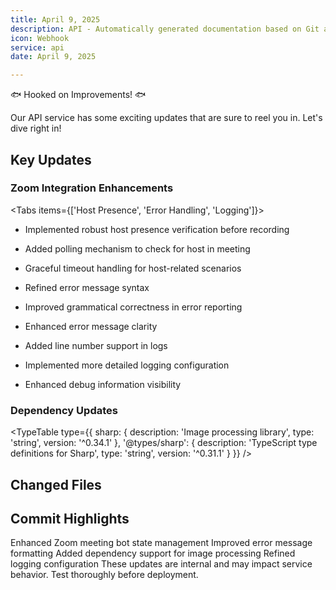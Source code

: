 ```yaml
---
title: April 9, 2025
description: API - Automatically generated documentation based on Git activity.
icon: Webhook
service: api
date: April 9, 2025

---
```


🐟 Hooked on Improvements! 🐟

<Callout type="info">
  Our API service has some exciting updates that are sure to reel you in. Let's dive right in!
</Callout>

## Key Updates

### Zoom Integration Enhancements

<Tabs items={['Host Presence', 'Error Handling', 'Logging']}>
  <Tab value="Host Presence">

- Implemented robust host presence verification before recording
- Added polling mechanism to check for host in meeting
- Graceful timeout handling for host-related scenarios

  </Tab>
  <Tab value="Error Handling">

- Refined error message syntax
- Improved grammatical correctness in error reporting
- Enhanced error message clarity

  </Tab>
  <Tab value="Logging">

- Added line number support in logs
- Implemented more detailed logging configuration
- Enhanced debug information visibility

  </Tab>
</Tabs>

### Dependency Updates

<TypeTable 
  type={{
    sharp: {
      description: 'Image processing library',
      type: 'string',
      version: '^0.34.1'
    },
    '@types/sharp': {
      description: 'TypeScript type definitions for Sharp',
      type: 'string', 
      version: '^0.31.1'
    }
  }}
/>

## Changed Files

<Files>
  <Folder name="meeting_bot">
    <Folder name="zoom">
      <File name="client/src/engine.rs" />
      <File name="client/src/remote_service.rs" />
    </Folder>
    <Folder name="recording_server">
      <File name="package.json" />
    </Folder>
  </Folder>
  <Folder name="api_server">
    <Folder name="baas_handler">
      <File name="src/main.rs" />
    </Folder>
  </Folder>
</Files>

## Commit Highlights

<Steps>
  <Step>Enhanced Zoom meeting bot state management</Step>
  <Step>Improved error message formatting</Step>
  <Step>Added dependency support for image processing</Step>
  <Step>Refined logging configuration</Step>
</Steps>

<Callout type="warn">
  These updates are internal and may impact service behavior. Test thoroughly before deployment.
</Callout>